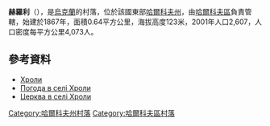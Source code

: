 

{{coord|49|54|3|N|36|21|49|E|scale:100000_region:UA|display=title}}

'''赫羅利'''（{{lang-uk|Хроли}}），是[[烏克蘭|烏克蘭]]的村落，位於該國東部[[哈爾科夫州|哈爾科夫州]]，由[[哈爾科夫區|哈爾科夫區]]負責管轄，始建於1867年，面積0.64平方公里，海拔高度123米，2001年人口2,607，人口密度每平方公里4,073人。

==參考資料==
* [http://w1.c1.rada.gov.ua/pls/z7502/A005?rdat1=14.09.2011&rf7571=34112 Хроли]{{dead link|date=2018年4月 |bot=InternetArchiveBot |fix-attempted=yes }}
* [http://weather.in.ua/ua/har'kovskaja/27600 Погода в селі Хроли] {{Wayback|url=http://weather.in.ua/ua/har'kovskaja/27600 |date=20210127064429 }}
* [http://sobory.ru/article/index.html?object=04005 Церква в селі Хроли]{{Dead link|date=2019年6月 |bot=InternetArchiveBot |fix-attempted=yes }}

{{DEFAULTSORT:Хроли}}
[[Category:哈爾科夫州村落|Category:哈爾科夫州村落]]
[[Category:哈爾科夫區村落|Category:哈爾科夫區村落]]


{{Kharkiv-geo-stub}}